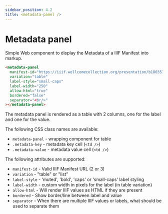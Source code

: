 ```yaml
---
sidebar_position: 4.2
title: <metadata-panel />
---
```


# Metadata panel

Simple Web component to display the Metadata of a IIIF Manifest into markup.

```html
<metadata-panel
  manifest-id="https://iiif.wellcomecollection.org/presentation/b18035723"
  variation="table"
  label-style="small-caps"
  label-width="250"
  allow-html="true"
  bordered="false"
  separator="<br/>"
></metadata-panel>
```

The metadata panel is rendered as a table with 2 columns, one for the label and one for the value.

The following CSS class names are available:

* `metadata-panel` - wrapping component for table
* `.metadata-key` - metadata key cell (`<td />`)
* `.metadata-value` - metadata value cell (`<td />`)

The following attributes are supported:

* `manifest-id` - Valid IIIF Manifest URL (2 or 3)
* `variation` - "table" or "list"
* `label-style` - 'muted', 'bold', 'caps' or 'small-caps' label styling
* `label-width` - custom width in pixels for the label (in table variation)
* `allow-html` - Will render IIIF values as HTML if they are present
* `bordered` - Show border/line between label and value
* `separator` - When there are multiple IIIF values or labels, what should be used to separate them
